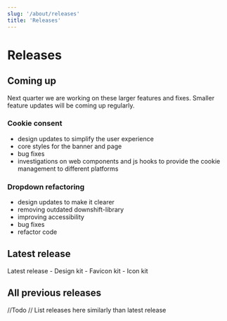 ```yaml
---
slug: '/about/releases'
title: 'Releases'
---
```




# Releases

## Coming up

Next quarter we are working on these larger features and fixes. Smaller feature updates will be coming up regularly.

### Cookie consent
- design updates to simplify the user experience
- core styles for the banner and page
- bug fixes
- investigations on web components and js hooks to provide the cookie management to different platforms

### Dropdown refactoring
- design updates to make it clearer
- removing outdated downshift-library
- improving accessibility
- bug fixes
- refactor code

## Latest release

<ExternalLink href="https://github.com/City-of-Helsinki/helsinki-design-system/releases/latest">Latest release </ExternalLink>
    - <ExternalLink href="https://github.com/City-of-Helsinki/helsinki-design-system/releases/latest/download/hds-design-kit.zip">Design kit</ExternalLink>
    - <ExternalLink href="https://github.com/City-of-Helsinki/helsinki-design-system/releases/latest/download/hds-favicon-kit.zip">Favicon kit </ExternalLink>
    - <ExternalLink href="https://github.com/City-of-Helsinki/helsinki-design-system/releases/latest/download/hds-icon-kit.zip">Icon kit </ExternalLink>

## All previous releases  

//Todo
// List releases here similarly than latest release
